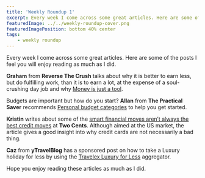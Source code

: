 ```yaml
---
title: 'Weekly Roundup 1'
excerpt: Every week I come across some great articles. Here are some of the posts I feel you will enjoy reading as much as I did.
featuredImage: ../../weekly-roundup-cover.png
featuredImagePosition: bottom 40% center
tags:
    - weekly roundup
---
```


Every week I come across some great articles. Here are some of the posts I feel you will enjoy reading as much as I did.

**Graham** from **Reverse The Crush** talks about why it is better to earn less, but do fulfilling work, than it is to earn a lot, at the expense of a soul-crushing day job and why [Money is just a tool](http://www.reversethecrush.com/%F0%9F%92%AB%E2%9C%8D%F0%9F%8F%BB%F0%9F%92%B0%F0%9F%92%BB%F0%9F%9B%A0%F0%9F%8F%9D-money-is-just-a-tool/).

Budgets are important but how do you start? **Allan** from **The Practical Saver** recommends [Personal budget categories](http://www.thepracticalsaver.com/personal-budget-categories-start-budget/) to help you get started.

**Kristin** writes about some of the [smart financial moves aren’t always the best credit moves](http://twocents.lifehacker.com/good-money-habits-that-can-hurt-your-credit-1785962981) at **Two Cents**. Although aimed at the US market, the article gives a good insight into why credit cards are not necessarily a bad thing.

**Caz** from **yTravelBlog** has a sponsored post on how to take a Luxury holiday for less by using the [Travelex Luxury for Less](https://www.travelex.com/travelex-hub/travel-inspiration/luxury-for-less) aggregator.

Hope you enjoy reading these articles as much as I did.
